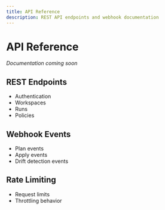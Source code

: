 ```yaml
---
title: API Reference
description: REST API endpoints and webhook documentation
---
```


# API Reference

*Documentation coming soon*

## REST Endpoints
- Authentication
- Workspaces
- Runs
- Policies

## Webhook Events
- Plan events
- Apply events
- Drift detection events

## Rate Limiting
- Request limits
- Throttling behavior
